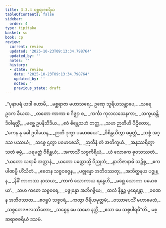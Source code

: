 ```yaml
---
title: 3.3.4 မစ္ဆရာဇစရိယ
tableOfContents: false
sidebar:
  order: 4
type: tipitaka
basket: su
book: cp
review:
  current: review
  updated: '2025-10-23T09:13:34.798764'
  updated_by: ''
  notes: ''
  history:
  - state: review
    date: '2025-10-23T09:13:34.798764'
    updated_by: ''
    notes: ''
    previous_state: draft
---
```



<ReviewStatus review={frontmatter.review} showDetails={true} />

<HypothesisAnnotation frontmatter={frontmatter} />

<DynamicBreadcrumb />

<Division number="83" book="cp" e="ch" v="21" p="415">

<Paragraph number="360" type="verses" book="cp">
_“ပုနာပရံ ယဒါ ဟောမိ,_  
_မစ္ဆရာဇာ မဟာသရေ;_  
ဥဏှေ သူရိယသန္တာပေ,_  
_သရေ ဥဒက ခီယထ._  

</Paragraph>

</Division>
<Division number="84" book="cp" e="ch" v="21" p="415">

<Paragraph number="361" type="verses" book="cp">
_တတော ကာကာ စ ဂိဇ္ဈာ စ,_  
_ကင်္ကာ ကုလလသေနကာ;_  
_ဘက္ခယန္တိ ဒိဝါရတ္တိံ,_  
_မစ္ဆေ ဥပနိသီဒိယ._  

</Paragraph>

</Division>
<Division number="85" book="cp" e="ch" v="21" p="415">

<Paragraph number="362" type="verses" book="cp">
_ဧဝံ စိန္တေသဟံ တတ္ထ,_  
_သဟ ဉာတီဟိ ပီဠိတော;_  
_‘ကေန နု ခေါ ဥပါယေန,_  
_ဉာတီ ဒုက္ခာ ပမောစယေ’._  

</Paragraph>

</Division>
<Division number="86" book="cp" e="ch" v="21" p="415">

<Paragraph number="363" type="verses" book="cp">
_ဝိစိန္တယိတွာ ဓမ္မတ္ထံ,_  
_သစ္စံ အဒ္ဒသ ပဿယံ;_  
_သစ္စေ ဌတွာ ပမောစေသိံ,_  
_ဉာတီနံ တံ အတိက္ခယံ._  

</Paragraph>

</Division>
<Division number="87" book="cp" e="ch" v="21" p="415">

<Paragraph number="364" type="verses" book="cp">
_အနုဿရိတွာ သတံ ဓမ္မံ,_  
_ပရမတ္ထံ ဝိစိန္တယံ;_  
_အကာသိံ သစ္စကိရိယံ,_  
_ယံ လောကေ ဓုဝသဿတံ._  

</Paragraph>

</Division>
<Division number="88" book="cp" e="ch" v="21" p="416">

<Paragraph number="365" type="verses" book="cp">
_‘ယတော သရာမိ အတ္တာနံ,_  
_ယတော ပတ္တောသ္မိ ဝိညုတံ;_  
_နာဘိဇာနာမိ သဉ္စိစ္စ,_  
_ဧကပါဏမ္ပိ ဟိံသိတံ._  

</Paragraph>

</Division>
<Division number="89" book="cp" e="ch" v="21" p="416">

<Paragraph number="366" type="verses" book="cp">
_ဧတေန သစ္စဝဇ္ဇေန,_  
_ပဇ္ဇုန္နော အဘိဝဿတု;_  
_အဘိတ္ထနယ ပဇ္ဇုန္န,_  
_နိဓိံ ကာကဿ နာသယ;_  
_ကာကံ သောကာယ ရန္ဓေဟိ,_  
_မစ္ဆေ သောကာ ပမောစယ’._  

</Paragraph>

</Division>
<Division number="90" book="cp" e="ch" v="21" p="416">

<Paragraph number="367" type="verses" book="cp">
_သဟ ကတေ သစ္စဝရေ,_  
_ပဇ္ဇုန္နော အဘိဂဇ္ဇိယ;_  
_ထလံ နိန္နဉ္စ ပူရေန္တော,_  
_ခဏေန အဘိဝဿထ._  

</Paragraph>

</Division>
<Division number="91" book="cp" e="ch" v="21" p="416">

<Paragraph number="368" type="verses" book="cp">
_ဧဝရူပံ သစ္စဝရံ,_  
_ကတွာ ဝီရိယမုတ္တမံ;_  
_ဝဿာပေသိံ မဟာမေဃံ,_  
_သစ္စတေဇဗလဿိတော;_  
_သစ္စေန မေ သမော နတ္ထိ,_  
_ဧသာ မေ သစ္စပါရမီ”တိ._  


</Paragraph>
</Division>

<Paragraph number="369" type="center" book="cp">
မစ္ဆရာဇစရိယံ ဒသမံ.
</Paragraph>